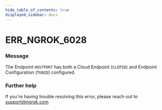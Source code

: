 ```yaml
---
hide_table_of_contents: true
displayed_sidebar: docs
---
```



# ERR_NGROK_6028

### Message

The Endpoint `HOSTPORT` has both a Cloud Endpoint (`CLEPID`) and Endpoint Configuration (`TUNID`) configured.

<ErrorDetails error="err_ngrok_6028" />

### Further help

If you're having trouble resolving this error, please reach out to [support@ngrok.com](mailto:support@ngrok.com?subject=Help%20with%20ERR_NGROK_6028)


